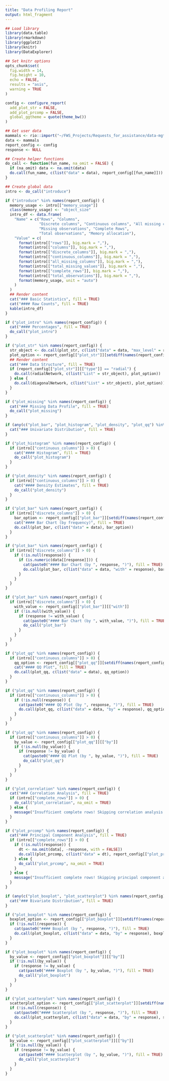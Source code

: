 ```yaml
---
title: "Data Profiling Report"
output: html_fragment
---
```


```r
## Load library
library(data.table)
library(rmarkdown)
library(ggplot2)
library(knitr)
library(DataExplorer)

## Set knitr options
opts_chunk$set(
  fig.width = 14,
  fig.height = 10,
  echo = FALSE,
  results = "asis",
  warning = TRUE
)

config <- configure_report(
  add_plot_str = FALSE,
  add_plot_prcomp = FALSE,
  global_ggtheme = quote(theme_bw())
)

## Get user data
mammals <- rio::import("~/FWS_Projects/Requests_for_assistance/data-mgt-with-r/docs/adam/data/small_mammals.csv")
data <- mammals
report_config <- config
response <- NULL

## Create helper functions
do_call <- function(fun_name, na_omit = FALSE) {
  if (na_omit) data <- na.omit(data)
  do.call(fun_name, c(list("data" = data), report_config[[fun_name]]))
}

## Create global data
intro <- do_call("introduce")

```

```r
if ("introduce" %in% names(report_config)) {
  memory_usage <- intro[["memory_usage"]]
  class(memory_usage) <- "object_size"
  intro_df <- data.frame(
    "Name" = c("Rows", "Columns",
               "Discrete columns", "Continuous columns", "All missing columns",
               "Missing observations", "Complete Rows",
               "Total observations", "Memory allocation"),
    "Value" = c(
      format(intro[["rows"]], big.mark = ","),
      format(intro[["columns"]], big.mark = ","),
      format(intro[["discrete_columns"]], big.mark = ","),
      format(intro[["continuous_columns"]], big.mark = ","),
      format(intro[["all_missing_columns"]], big.mark = ","),
      format(intro[["total_missing_values"]], big.mark = ","),
      format(intro[["complete_rows"]], big.mark = ","),
      format(intro[["total_observations"]], big.mark = ","),
      format(memory_usage, unit = "auto")
    )
  )
  ## Render content
  cat("### Basic Statistics", fill = TRUE)
  cat("#### Raw Counts", fill = TRUE)
  kable(intro_df)
}
```

```r
if ("plot_intro" %in% names(report_config)) {
  cat("#### Percentages", fill = TRUE)
  do_call("plot_intro")
}
```

```r
if ("plot_str" %in% names(report_config)) {
  str_object <- do.call(plot_str, c(list("data" = data, "max_level" = report_config[["plot_str"]][["max_level"]], "print_network" = FALSE)))
  plot_option <- report_config[["plot_str"]][setdiff(names(report_config[["plot_str"]]), c("type", "max_level", "print_network"))]
  ## Render content
  cat("### Data Structure", fill = TRUE)
  if (report_config[["plot_str"]][["type"]] == "radial") {
    do.call(radialNetwork, c(list("List" = str_object), plot_option))
  } else {
    do.call(diagonalNetwork, c(list("List" = str_object), plot_option))
  }
}
```

```r
if ("plot_missing" %in% names(report_config)) {
  cat("### Missing Data Profile", fill = TRUE)
  do_call("plot_missing")
}
```

```r
if (any(c("plot_bar", "plot_histogram", "plot_density", "plot_qq") %in% names(report_config))) {
  cat("### Univariate Distribution", fill = TRUE)
}
```

```r
if ("plot_histogram" %in% names(report_config)) {
  if (intro[["continuous_columns"]] > 0) {
    cat("#### Histogram", fill = TRUE)
    do_call("plot_histogram")
  }
}
```

```r
if ("plot_density" %in% names(report_config)) {
  if (intro[["continuous_columns"]] > 0) {
    cat("#### Density Estimates", fill = TRUE)
    do_call("plot_density")
  }
}
```

```r
if ("plot_bar" %in% names(report_config)) {
  if (intro[["discrete_columns"]] > 0) {
    bar_option <- report_config[["plot_bar"]][setdiff(names(report_config[["plot_bar"]]), "with")]
    cat("#### Bar Chart (by frequency)", fill = TRUE)
    do.call(plot_bar, c(list("data" = data), bar_option))
  }
}
```

```r
if ("plot_bar" %in% names(report_config)) {
  if (intro[["discrete_columns"]] > 0) {
    if (!is.null(response)) {
      if (is.numeric(data[[response]])) {
        cat(paste0("#### Bar Chart (by ", response, ")"), fill = TRUE)
        do.call(plot_bar, c(list("data" = data, "with" = response), bar_option))
      }
    }
  }
}
```

```r
if ("plot_bar" %in% names(report_config)) {
  if (intro[["discrete_columns"]] > 0) {
    with_value <- report_config[["plot_bar"]][["with"]]
    if (!is.null(with_value)) {
      if (response != with_value) {
        cat(paste0("#### Bar Chart (by ", with_value, ")"), fill = TRUE)
        do_call("plot_bar")
      }
    }
  }
}
```

```r
if ("plot_qq" %in% names(report_config)) {
  if (intro[["continuous_columns"]] > 0) {
    qq_option <- report_config[["plot_qq"]][setdiff(names(report_config[["plot_qq"]]), "by")]
    cat("#### QQ Plot", fill = TRUE)
    do.call(plot_qq, c(list("data" = data), qq_option))
  }
}
```

```r
if ("plot_qq" %in% names(report_config)) {
  if (intro[["continuous_columns"]] > 0) {
    if (!is.null(response)) {
      cat(paste0("#### QQ Plot (by ", response, ")"), fill = TRUE)
      do.call(plot_qq, c(list("data" = data, "by" = response), qq_option))
    }
  }
}
```

```r
if ("plot_qq" %in% names(report_config)) {
  if (intro[["continuous_columns"]] > 0) {
    by_value <- report_config[["plot_qq"]][["by"]]
    if (!is.null(by_value)) {
      if (response != by_value) {
        cat(paste0("#### QQ Plot (by ", by_value, ")"), fill = TRUE)
        do_call("plot_qq")
      }
    }
  }
}
```

```r
if ("plot_correlation" %in% names(report_config)) {
  cat("### Correlation Analysis", fill = TRUE)
  if (intro[["complete_rows"]] > 0) {
    do_call("plot_correlation", na_omit = TRUE)
  } else {
    message("Insufficient complete rows! Skipping correlation analysis.")
  }
}
```

```r
if ("plot_prcomp" %in% names(report_config)) {
  cat("### Principal Component Analysis", fill = TRUE)
  if (intro[["complete_rows"]] > 0) {
    if (!is.null(response)) {
      dt <- na.omit(data[, -response, with = FALSE])
      do.call(plot_prcomp, c(list("data" = dt), report_config[["plot_prcomp"]]))
    } else {
      do_call("plot_prcomp", na_omit = TRUE)
    }
  } else {
    message("Insufficient complete rows! Skipping principal component analysis.")
  }
}
```

```r
if (any(c("plot_boxplot", "plot_scatterplot") %in% names(report_config)) & !is.null(response)) {
  cat("### Bivariate Distribution", fill = TRUE)
}
```

```r
if ("plot_boxplot" %in% names(report_config)) {
  boxplot_option <- report_config[["plot_boxplot"]][setdiff(names(report_config[["plot_boxplot"]]), "by")]
  if (!is.null(response)) {
    cat(paste0("#### Boxplot (by ", response, ")"), fill = TRUE)
    do.call(plot_boxplot, c(list("data" = data, "by" = response), boxplot_option))
  }
}
```

```r
if ("plot_boxplot" %in% names(report_config)) {
  by_value <- report_config[["plot_boxplot"]][["by"]]
  if (!is.null(by_value)) {
    if (response != by_value) {
      cat(paste0("#### Boxplot (by ", by_value, ")"), fill = TRUE)
      do_call("plot_boxplot")
    }
  }
}
```

```r
if ("plot_scatterplot" %in% names(report_config)) {
  scatterplot_option <- report_config[["plot_scatterplot"]][setdiff(names(report_config[["plot_scatterplot"]]), "by")]
  if (!is.null(response)) {
    cat(paste0("#### Scatterplot (by ", response, ")"), fill = TRUE)
    do.call(plot_scatterplot, c(list("data" = data, "by" = response), scatterplot_option))
  }
}
```

```r
if ("plot_scatterplot" %in% names(report_config)) {
  by_value <- report_config[["plot_scatterplot"]][["by"]]
  if (!is.null(by_value)) {
    if (response != by_value) {
      cat(paste0("#### Scatterplot (by ", by_value, ")"), fill = TRUE)
      do_call("plot_scatterplot")
    }
  }
}
```
